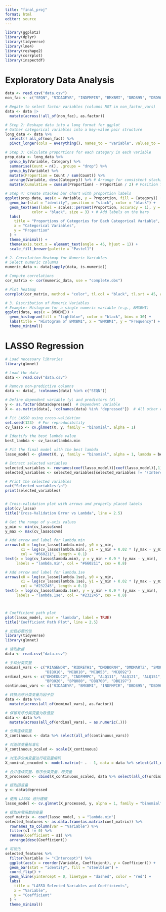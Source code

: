 ```yaml
---
title: "final_proj"
format: html
editor: source
---
```


```r
library(ggplot2)
library(dplyr)
library(tidyverse)
library(lme4)
library(reshape2)
library(corrplot)
library(inspectdf)
```

# Exploratory Data Analysis

```r
data <- read.csv("data.csv")
non_fac <- c("SEQN", "RIDAGEYR", "INDFMPIR", "BMXBMI", "DBD895", "DBD905", "DBD910")

# Negate to select factor variables (columns NOT in non_factor_vars)
data <- data |>
  mutate(across(!all_of(non_fac), as.factor))
```

```r
# Step 2: Reshape data into a long format for ggplot
# Gather categorical variables into a key-value pair structure
long_data <- data %>%
  select(! all_of(non_fac)) %>%
  pivot_longer(cols = everything(), names_to = "Variable", values_to = "Category")

# Step 3: Calculate proportions for each category in each variable
prop_data <- long_data %>%
  group_by(Variable, Category) %>%
  summarise(Count = n(), .groups = "drop") %>%
  group_by(Variable) %>%
  mutate(Proportion = Count / sum(Count)) %>%
  arrange(Variable, desc(Category)) %>% # Arrange for consistent stacking
  mutate(Cumulative = cumsum(Proportion) - Proportion / 2) # Position for labels

# Step 4: Create stacked bar chart with proportion labels
ggplot(prop_data, aes(x = Variable, y = Proportion, fill = Category)) +
  geom_bar(stat = "identity", position = "stack", color = "black") +
  geom_text(aes(label = scales::percent(Proportion, accuracy = 1), y = Cumulative),
            color = "black", size = 3) + # Add labels on the bars
  labs(
    title = "Proportions of Categories for Each Categorical Variable",
    x = "Categorical Variables",
    y = "Proportion"
  ) +
  theme_minimal() +
  theme(axis.text.x = element_text(angle = 45, hjust = 1)) +
  scale_fill_brewer(palette = "Pastel1")
```

```r
# 2. Correlation Heatmap for Numeric Variables
# Select numeric columns
numeric_data <- data[sapply(data, is.numeric)]

# Compute correlations
cor_matrix <- cor(numeric_data, use = "complete.obs")

# Plot heatmap
corrplot(cor_matrix, method = "color", tl.col = "black", tl.srt = 45, addCoef.col = "black")

# 3. Distribution of Numeric Variables
# Example: Histogram for a single numeric variable (e.g., BMXBMI)
ggplot(data, aes(x = BMXBMI)) +
  geom_histogram(fill = "lightblue", color = "black", bins = 30) +
  labs(title = "Histogram of BMXBMI", x = "BMXBMI", y = "Frequency") +
  theme_minimal()

```

# LASSO Regression

```r
# Load necessary libraries
library(glmnet)

# Load the data
data <- read.csv("data.csv")

# Remove non-predictive columns
data <- data[, !colnames(data) %in% c("SEQN")]

# Define dependent variable (y) and predictors (X)
y <- as.factor(data$depressed)  # Dependent variable
X <- as.matrix(data[, !colnames(data) %in% "depressed"])  # All other columns as predictors

# Fit LASSO using cross-validation
set.seed(123)  # For reproducibility
cv_lasso <- cv.glmnet(X, y, family = "binomial", alpha = 1)

# Identify the best lambda value
best_lambda <- cv_lasso$lambda.min

# Fit the final model with the best lambda
lasso_model <- glmnet(X, y, family = "binomial", alpha = 1, lambda = best_lambda)

# Extract selected variables
selected_variables <- rownames(coef(lasso_model))[coef(lasso_model)[,1] != 0]
selected_variables <- selected_variables[selected_variables != "(Intercept)"]

# Print the selected variables
cat("Selected variables:\n")
print(selected_variables)


# Cross-validation plot with arrows and properly placed labels
plot(cv_lasso)
title("Cross-Validation Error vs Lambda", line = 2.5)

# Get the range of y-axis values
y_min <- min(cv_lasso$cvm)
y_max <- max(cv_lasso$cvm)

# Add arrow and label for lambda.min
arrows(x0 = log(cv_lasso$lambda.min), y0 = y_min,
       x1 = log(cv_lasso$lambda.min), y1 = y_min + 0.02 * (y_max - y_min),
       col = "#660211", length = 0.1)
text(x = log(cv_lasso$lambda.min), y = y_min + 0.9 * (y_max - y_min),
     labels = "lambda.min", col = "#660211", cex = 0.8)

# Add arrow and label for lambda.1se
arrows(x0 = log(cv_lasso$lambda.1se), y0 = y_min,
       x1 = log(cv_lasso$lambda.1se), y1 = y_min + 0.02 * (y_max - y_min),
       col = "#232245", length = 0.1)
text(x = log(cv_lasso$lambda.1se), y = y_min + 0.9 * (y_max - y_min),
     labels = "lambda.1se", col = "#232245", cex = 0.8)



# Coefficient path plot
plot(lasso_model, xvar = "lambda", label = TRUE)
title("Coefficient Path Plot", line = 2.5)

```


```r
# 加载必要的包
library(tidyverse)
library(glmnet)

# 读取数据
data <- read.csv("data.csv")

# 手动分类变量
nominal_vars <- c("RIAGENDR", "RIDRETH1", "DMDBORN4", "DMDMARTZ", "SMQ020", 
                  "DIQ010", "MCQ010", "MCQ053", "MCQ092")
ordinal_vars <- c("DMDEDUC2", "INDFMMPC", "ALQ111", "ALQ121", "ALQ151", 
                  "BPQ020", "BPQ080", "DBQ700", "DBQ197")
continuous_vars <- c("RIDAGEYR", "BMXBMI", "INDFMPIR", "DBD895", "DBD905", "DBD910")

# 转换无序分类变量为因子型
data <- data %>%
  mutate(across(all_of(nominal_vars), as.factor))

# 保留有序分类变量为数值型
data <- data %>%
  mutate(across(all_of(ordinal_vars), ~ as.numeric(.)))

# 分离连续变量
X_continuous <- data %>% select(all_of(continuous_vars))

# 对连续变量标准化
X_continuous_scaled <- scale(X_continuous)

# 对无序分类变量进行哑变量编码
X_nominal_encoded <- model.matrix(~ . - 1, data = data %>% select(all_of(nominal_vars)))

# 合并连续变量、有序分类变量、哑变量
X_processed <- cbind(X_continuous_scaled, data %>% select(all_of(ordinal_vars)), X_nominal_encoded)

# 提取因变量
y <- data$depressed

# 使用 LASSO 进行建模
lasso_model <- cv.glmnet(X_processed, y, alpha = 1, family = "binomial")

# 提取非零系数的变量
coef_matrix <- coef(lasso_model, s = "lambda.min")
selected_features <- as.data.frame(as.matrix(coef_matrix)) %>%
  rownames_to_column(var = "Variable") %>%
  filter(s1 != 0) %>%
  rename(Coefficient = s1) %>%
  arrange(desc(Coefficient))

# 可视化
selected_features %>%
  filter(Variable != "(Intercept)") %>%
  ggplot(aes(x = reorder(Variable, Coefficient), y = Coefficient)) +
  geom_bar(stat = "identity", fill = "steelblue") +
  coord_flip() +
  geom_hline(yintercept = 0, linetype = "dashed", color = "red") +
  labs(
    title = "LASSO Selected Variables and Coefficients",
    x = "Variable",
    y = "Coefficient"
  ) +
  theme_minimal()


```





